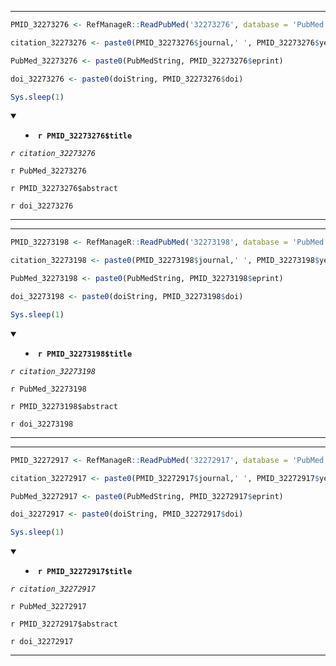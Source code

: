 

---

```r

PMID_32273276 <- RefManageR::ReadPubMed('32273276', database = 'PubMed')

citation_32273276 <- paste0(PMID_32273276$journal,' ', PMID_32273276$year, ' ', PMID_32273276$month,';', PMID_32273276$volume,'(', PMID_32273276$number,'):', PMID_32273276$pages)

PubMed_32273276 <- paste0(PubMedString, PMID_32273276$eprint)

doi_32273276 <- paste0(doiString, PMID_32273276$doi)

Sys.sleep(1)

```

<details open> <summary>
- **`r PMID_32273276$title`**
</summary> 

*`r citation_32273276`*

`r PubMed_32273276`

`r PMID_32273276$abstract`

`r doi_32273276`

</details>

---




---

```r

PMID_32273198 <- RefManageR::ReadPubMed('32273198', database = 'PubMed')

citation_32273198 <- paste0(PMID_32273198$journal,' ', PMID_32273198$year, ' ', PMID_32273198$month,';', PMID_32273198$volume,'(', PMID_32273198$number,'):', PMID_32273198$pages)

PubMed_32273198 <- paste0(PubMedString, PMID_32273198$eprint)

doi_32273198 <- paste0(doiString, PMID_32273198$doi)

Sys.sleep(1)

```

<details open> <summary>
- **`r PMID_32273198$title`**
</summary> 

*`r citation_32273198`*

`r PubMed_32273198`

`r PMID_32273198$abstract`

`r doi_32273198`

</details>

---




---

```r

PMID_32272917 <- RefManageR::ReadPubMed('32272917', database = 'PubMed')

citation_32272917 <- paste0(PMID_32272917$journal,' ', PMID_32272917$year, ' ', PMID_32272917$month,';', PMID_32272917$volume,'(', PMID_32272917$number,'):', PMID_32272917$pages)

PubMed_32272917 <- paste0(PubMedString, PMID_32272917$eprint)

doi_32272917 <- paste0(doiString, PMID_32272917$doi)

Sys.sleep(1)

```

<details open> <summary>
- **`r PMID_32272917$title`**
</summary> 

*`r citation_32272917`*

`r PubMed_32272917`

`r PMID_32272917$abstract`

`r doi_32272917`

</details>

---


